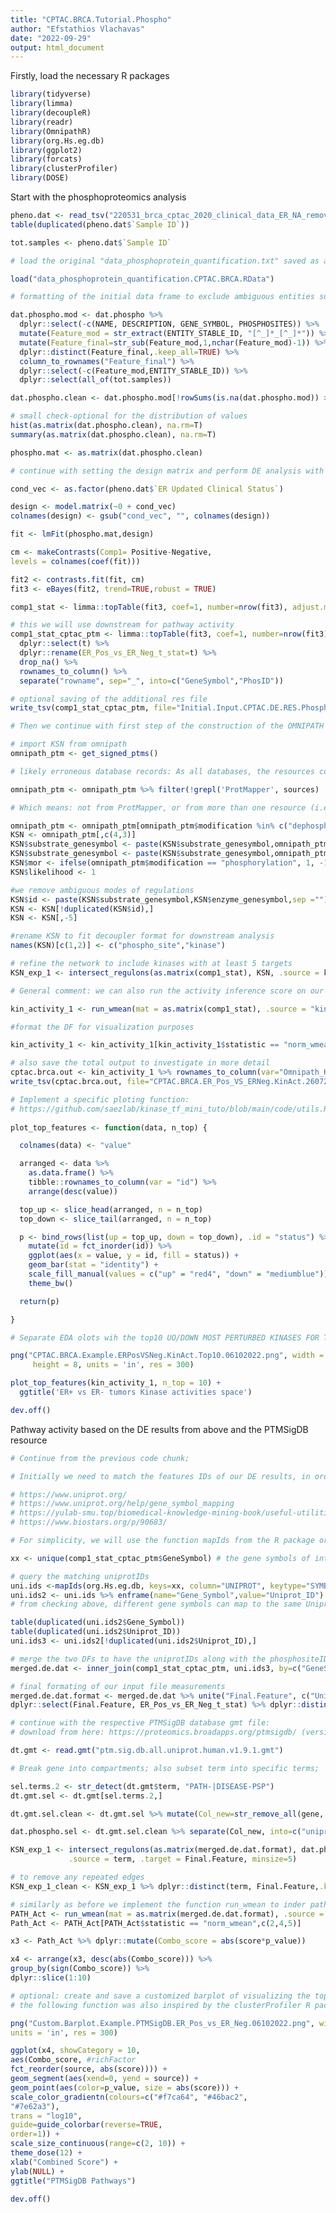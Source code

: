 ```yaml
---
title: "CPTAC.BRCA.Tutorial.Phospho"
author: "Efstathios Vlachavas"
date: "2022-09-29"
output: html_document
---
```


Firstly, load the necessary R packages

```r

library(tidyverse)
library(limma)
library(decoupleR)
library(readr)
library(OmnipathR)
library(org.Hs.eg.db)
library(ggplot2)
library(forcats)
library(clusterProfiler)
library(DOSE)

```

Start with the phosphoproteomics analysis

```r

pheno.dat <- read_tsv("220531_brca_cptac_2020_clinical_data_ER_NA_removed.tsv")
table(duplicated(pheno.dat$`Sample ID`))

tot.samples <- pheno.dat$`Sample ID`

# load the original "data_phosphoprotein_quantification.txt" saved as an .RData file to reduce relative size

load("data_phosphoprotein_quantification.CPTAC.BRCA.RData")

# formatting of the initial data frame to exclude ambiguous entities such as ACACB_S192s_S195s, ADAMt_S12_S1559s, etc. using regular expressions based on the stringr R package

dat.phospho.mod <- dat.phospho %>% 
  dplyr::select(-c(NAME, DESCRIPTION, GENE_SYMBOL, PHOSPHOSITES)) %>%
  mutate(Feature_mod = str_extract(ENTITY_STABLE_ID, "[^_]*_[^_]*")) %>%
  mutate(Feature_final=str_sub(Feature_mod,1,nchar(Feature_mod)-1)) %>%
  dplyr::distinct(Feature_final,.keep_all=TRUE) %>%
  column_to_rownames("Feature_final") %>%
  dplyr::select(-c(Feature_mod,ENTITY_STABLE_ID)) %>% 
  dplyr::select(all_of(tot.samples)) 

dat.phospho.clean <- dat.phospho.mod[!rowSums(is.na(dat.phospho.mod)) > 96, ] #  ~80% of total 120 samples; after filtering, 34064 features remained from 34122

# small check-optional for the distribution of values
hist(as.matrix(dat.phospho.clean), na.rm=T)
summary(as.matrix(dat.phospho.clean), na.rm=T)

phospho.mat <- as.matrix(dat.phospho.clean)

# continue with setting the design matrix and perform DE analysis with limma R package

cond_vec <- as.factor(pheno.dat$`ER Updated Clinical Status`)

design <- model.matrix(~0 + cond_vec)
colnames(design) <- gsub("cond_vec", "", colnames(design))

fit <- lmFit(phospho.mat,design)

cm <- makeContrasts(Comp1= Positive-Negative, 
levels = colnames(coef(fit)))

fit2 <- contrasts.fit(fit, cm)
fit3 <- eBayes(fit2, trend=TRUE,robust = TRUE)

comp1_stat <- limma::topTable(fit3, coef=1, number=nrow(fit3), adjust.method="fdr", sort.by="none") %>% dplyr::select(t) %>% dplyr::rename(ER_Pos_vs_ER_Neg_t_stat=t) %>% drop_na()

# this we will use downstream for pathway activity
comp1_stat_cptac_ptm <- limma::topTable(fit3, coef=1, number=nrow(fit3), adjust.method="fdr", sort.by="none") %>% 
  dplyr::select(t) %>% 
  dplyr::rename(ER_Pos_vs_ER_Neg_t_stat=t) %>% 
  drop_na() %>%
  rownames_to_column() %>% 
  separate("rowname", sep="_", into=c("GeneSymbol","PhosID"))

# optional saving of the additional res file
write_tsv(comp1_stat_cptac_ptm, file="Initial.Input.CPTAC.DE.RES.PhosphoP.06102022.tsv")

# Then we continue with first step of the construction of the OMNIPATH network

# import KSN from omnipath
omnipath_ptm <- get_signed_ptms()

# likely erroneous database records: As all databases, the resources constituting OmniPath contain wrong records, some of them more, others less. Here we see all these records are from only one resource called ProtMapper. ProtMapper uses literature mining algorithms (REACH, Sparser), which are known to produce a number of false positives in their output. On this premise:

omnipath_ptm <- omnipath_ptm %>% filter(!grepl('ProtMapper', sources) | n_resources > 1)

# Which means: not from ProtMapper, or from more than one resource (i.e. if it is from ProtMapper, but also another resource confirms, then we keep the record).

omnipath_ptm <- omnipath_ptm[omnipath_ptm$modification %in% c("dephosphorylation","phosphorylation"),]
KSN <- omnipath_ptm[,c(4,3)]
KSN$substrate_genesymbol <- paste(KSN$substrate_genesymbol,omnipath_ptm$residue_type, sep ="_")
KSN$substrate_genesymbol <- paste(KSN$substrate_genesymbol,omnipath_ptm$residue_offset, sep = "")
KSN$mor <- ifelse(omnipath_ptm$modification == "phosphorylation", 1, -1)
KSN$likelihood <- 1

#we remove ambiguous modes of regulations
KSN$id <- paste(KSN$substrate_genesymbol,KSN$enzyme_genesymbol,sep ="")
KSN <- KSN[!duplicated(KSN$id),]
KSN <- KSN[,-5]

#rename KSN to fit decoupler format for downstream analysis
names(KSN)[c(1,2)] <- c("phospho_site","kinase")

# refine the network to include kinases with at least 5 targets
KSN_exp_1 <- intersect_regulons(as.matrix(comp1_stat), KSN, .source = kinase, .target = phospho_site, minsize=5) 

# General comment: we can also run the activity inference score on our normalized intesity matrix of phosphosites directly, as long as it is formatted like here or as a dataframe. More information for users to check for more info on the available algorithms:   https://github.com/saezlab/decoupleR

kin_activity_1 <- run_wmean(mat = as.matrix(comp1_stat), .source = "kinase", .target = "phospho_site",network = KSN_exp_1, times = 1000)

#format the DF for visualization purposes

kin_activity_1 <- kin_activity_1[kin_activity_1$statistic == "norm_wmean",c(2,4)] %>% column_to_rownames(var="source")

# also save the total output to investigate in more detail
cptac.brca.out <- kin_activity_1 %>% rownames_to_column(var="Omnipath_Kinase")
write_tsv(cptac.brca.out, file="CPTAC.BRCA.ER_Pos_VS_ERNeg.KinAct.26072022.tsv")

# Implement a specific ploting function:
# https://github.com/saezlab/kinase_tf_mini_tuto/blob/main/code/utils.R
 
plot_top_features <- function(data, n_top) {

  colnames(data) <- "value"

  arranged <- data %>%
    as.data.frame() %>%
    tibble::rownames_to_column(var = "id") %>%
    arrange(desc(value))

  top_up <- slice_head(arranged, n = n_top)
  top_down <- slice_tail(arranged, n = n_top)

  p <- bind_rows(list(up = top_up, down = top_down), .id = "status") %>%
    mutate(id = fct_inorder(id)) %>%
    ggplot(aes(x = value, y = id, fill = status)) +
    geom_bar(stat = "identity") +
    scale_fill_manual(values = c("up" = "red4", "down" = "mediumblue")) +
    theme_bw()

  return(p)

}

# Separate EDA olots wih the top10 UO/DOWN MOST PERTURBED KINASES FOR THE 3 COMPARISONS

png("CPTAC.BRCA.Example.ERPosVSNeg.KinAct.Top10.06102022.png", width = 12, 
     height = 8, units = 'in', res = 300)

plot_top_features(kin_activity_1, n_top = 10) +
  ggtitle('ER+ vs ER- tumors Kinase activities space')

dev.off()


```

Pathway activity based on the DE results from above and the PTMSigDB resource

```r

# Continue from the previous code chunk;

# Initially we need to match the features IDs of our DE results, in order to retrieve the respective  UniprotIDs from gene symbols; some resources/examples of converting different molecular entity formats are listed below:

# https://www.uniprot.org/
# https://www.uniprot.org/help/gene_symbol_mapping
# https://yulab-smu.top/biomedical-knowledge-mining-book/useful-utilities.html
# https://www.biostars.org/p/90683/

# For simplicity, we will use the function mapIds from the R package org.Hs.eg.db:

xx <- unique(comp1_stat_cptac_ptm$GeneSymbol) # the gene symbols of interest

# query the matching uniprotIDs
uni.ids <-mapIds(org.Hs.eg.db, keys=xx, column="UNIPROT", keytype="SYMBOL", multiVals="first")
uni.ids2 <- uni.ids %>% enframe(name="Gene_Symbol",value="Uniprot_ID") # Attention !!
# from checking above, different gene symbols can map to the same UniprotID; on this purpose further remove them;

table(duplicated(uni.ids2$Gene_Symbol))
table(duplicated(uni.ids2$Uniprot_ID))
uni.ids3 <- uni.ids2[!duplicated(uni.ids2$Uniprot_ID),]

# merge the two DFs to have the uniprotIDs along with the phosphositeIDs
merged.de.dat <- inner_join(comp1_stat_cptac_ptm, uni.ids3, by=c("GeneSymbol"="Gene_Symbol"))

# final formating of our input file measurements
merged.de.dat.format <- merged.de.dat %>% unite("Final.Feature", c("Uniprot_ID","PhosID"), sep=";",remove = FALSE) %>%
dplyr::select(Final.Feature, ER_Pos_vs_ER_Neg_t_stat) %>% dplyr::distinct(Final.Feature,.keep_all=TRUE) %>% column_to_rownames("Final.Feature")

# continue with the respective PTMSigDB database gmt file:
# download from here: https://proteomics.broadapps.org/ptmsigdb/ (version: v1.9.1)

dt.gmt <- read.gmt("ptm.sig.db.all.uniprot.human.v1.9.1.gmt")

# Break gene into compartments; also subset term into specific terms;

sel.terms.2 <- str_detect(dt.gmt$term, "PATH-|DISEASE-PSP")
dt.gmt.sel <- dt.gmt[sel.terms.2,]

dt.gmt.sel.clean <- dt.gmt.sel %>% mutate(Col_new=str_remove_all(gene, "-."))

dat.phospho.sel <- dt.gmt.sel.clean %>% separate(Col_new, into=c("uniprot","phospho_id","direction"), sep=";") %>% mutate(phospho_id_clean=str_remove(phospho_id, "-p")) %>% unite("Final.Feature", c("uniprot","phospho_id_clean"), sep=";",remove = FALSE) %>% mutate(mor=if_else(direction=="u",1,-1)) %>% mutate(likelihood=1) %>% dplyr::select(term, Final.Feature, mor, likelihood) %>% rownames_to_column() %>% dplyr::select(-rowname)

KSN_exp_1 <- intersect_regulons(as.matrix(merged.de.dat.format), dat.phospho.sel, 
             .source = term, .target = Final.Feature, minsize=5)

# to remove any repeated edges
KSN_exp_1_clean <- KSN_exp_1 %>% dplyr::distinct(term, Final.Feature,.keep_all=TRUE)

# similarly as before we implement the function run_wmean to inder pathway activities:
PATH_Act <- run_wmean(mat = as.matrix(merged.de.dat.format), .source = "term", .target = "Final.Feature", network = KSN_exp_1_clean, times = 1000)
Path_Act <- PATH_Act[PATH_Act$statistic == "norm_wmean",c(2,4,5)] 

x3 <- Path_Act %>% dplyr::mutate(Combo_score = abs(score*p_value))

x4 <- arrange(x3, desc(abs(Combo_score))) %>%
group_by(sign(Combo_score)) %>%
dplyr::slice(1:10)

# optional: create and save a customized barplot of visualizing the top results:
# the following function was also inspired by the clusterProfiler R package (https://doi.org/10.1016/j.xinn.2021.100141) tutorial: https://yulab-smu.github.io/clusterProfiler-book/

png("Custom.Barplot.Example.PTMSigDB.ER_Pos_vs_ER_Neg.06102022.png", width = 12, height = 8, 
units = 'in', res = 300)

ggplot(x4, showCategory = 10,
aes(Combo_score, #richFactor
fct_reorder(source, abs(score)))) +
geom_segment(aes(xend=0, yend = source)) +
geom_point(aes(color=p_value, size = abs(score))) +
scale_color_gradientn(colours=c("#f7ca64", "#46bac2",
"#7e62a3"),
trans = "log10",
guide=guide_colorbar(reverse=TRUE,
order=1)) +
scale_size_continuous(range=c(2, 10)) +
theme_dose(12) +
xlab("Combined Score") +
ylab(NULL) + 
ggtitle("PTMSigDB Pathways")

dev.off()

```
